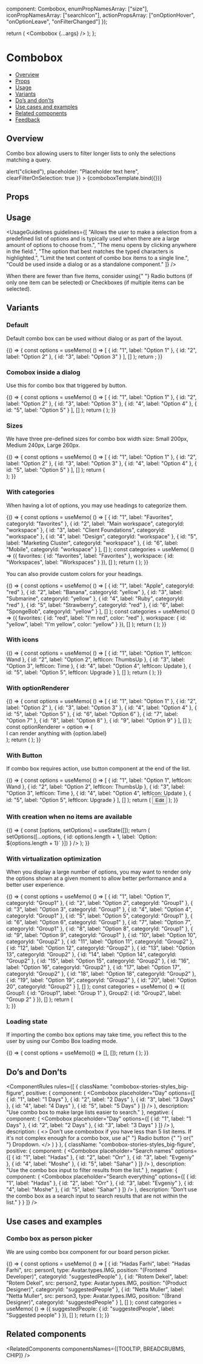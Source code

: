 
  component: Combobox,
  enumPropNamesArray: ["size"],
  iconPropNamesArray: ["searchIcon"],
  actionPropsArray: ["onOptionHover", "onOptionLeave", "onFilterChanged"]
});

<Meta
  title="Inputs/Combo box"
  component={Combobox}
  argTypes={metaSettings.argTypes}
  decorators={metaSettings.decorators}
/>

<!--- Component template -->

  return (
    <DialogContentContainer>
      <Combobox {...args} />
    </DialogContentContainer>
  );
};

<!--- Component documentation -->

# Combobox

- [Overview](#overview)
- [Props](#props)
- [Usage](#usage)
- [Variants](#variants)
- [Do’s and don’ts](#dos-and-donts)
- [Use cases and examples](#use-cases-and-examples)
- [Related components](#related-components)
- [Feedback](#feedback)

## Overview

Combo box allowing users to filter longer lists to only the selections matching a query.

<Canvas>
  <Story
    name="Overview"
    args={{
      options: [
        { id: "1", label: "Option 1" },
        { id: "2", label: "Option 2" },
        { id: "3", label: "Option 3" }
      ],
      onClick: () => alert("clicked"),
      placeholder: "Placeholder text here",
      clearFilterOnSelection: true
    }}
  >
    {comboboxTemplate.bind({})}
  </Story>
</Canvas>

## Props

<ArgsTable story="Overview" />

## Usage

<UsageGuidelines
  guidelines={[
    "Allows the user to make a selection from a predefined list of options and is typically used when there are a large amount of options to choose from.",
    "The menu opens by clicking anywhere in the field.",
    "The option that best matches the typed characters is highlighted.",
    "Limit the text content of combo box items to a single line.",
    "Could be used inside a dialog or as a standalone component."
  ]}
/>

<Tip>
  When there are fewer than five items, consider using{" "}
  <Link href="/?path=/docs/inputs-radio-button--overview" size={Link.sizes.SMALL} withoutSpacing>
    Radio buttons
  </Link>
  (if only one item can be selected) or <Link
    href="/?path=/docs/inputs-checkbox--overview"
    size={Link.sizes.SMALL}
    withoutSpacing
  >
    Checkboxes
  </Link>
  (if multiple items can be selected).
</Tip>

## Variants

### Default

Default combo box can be used without dialog or as part of the layout.

<Canvas>
  <Story name="Default" play={defaultPlaySuite}>
    {() => {
      const options = useMemo(
        () => [
          { id: "1", label: "Option 1" },
          { id: "2", label: "Option 2" },
          { id: "3", label: "Option 3" }
        ],
        []
      );
      return <Combobox placeholder="Placeholder text here" options={options} />;
    }}
  </Story>
</Canvas>

### Comobox inside a dialog

Use this for combo box that triggered by button.

<Canvas>
  <Story name="Comobox inside a dialog">
    {() => {
      const options = useMemo(
        () => [
          { id: "1", label: "Option 1" },
          { id: "2", label: "Option 2" },
          { id: "3", label: "Option 3" },
          { id: "4", label: "Option 4" },
          { id: "5", label: "Option 5" }
        ],
        []
      );
      return (
        <DialogContentContainer>
          <Combobox options={options} placeholder="Placeholder text here" />
        </DialogContentContainer>
      );
    }}
  </Story>
</Canvas>

### Sizes

We have three pre-defined sizes for combo box width size: Small 200px, Medium 240px, Large 260px.

<Canvas>
  <Story name="Sizes">
    {() => {
      const options = useMemo(
        () => [
          { id: "1", label: "Option 1" },
          { id: "2", label: "Option 2" },
          { id: "3", label: "Option 3" },
          { id: "4", label: "Option 4" },
          { id: "5", label: "Option 5" }
        ],
        []
      );
      return (
        <div className="combobox-stories-styles_row">
          <DialogContentContainer>
            <Combobox options={options} size={Combobox.sizes.SMALL} placeholder="Placeholder text here" />
          </DialogContentContainer>
          <DialogContentContainer>
            <Combobox options={options} placeholder="Placeholder text here" />
          </DialogContentContainer>
          <DialogContentContainer>
            <Combobox options={options} size={Combobox.sizes.LARGE} placeholder="Placeholder text here" />
          </DialogContentContainer>
        </div>
      );
    }}
  </Story>
</Canvas>

### With categories

When having a lot of options, you may use headings to categorize them.

<Canvas>
  <Story name="With categories">
    {() => {
      const options = useMemo(
        () => [
          { id: "1", label: "Favorites", categoryId: "favorites" },
          { id: "2", label: "Main workspace", categoryId: "workspace" },
          { id: "3", label: "Client Foundations", categoryId: "workspace" },
          { id: "4", label: "Design", categoryId: "workspace" },
          { id: "5", label: "Marketing Cluster", categoryId: "workspace" },
          { id: "6", label: "Mobile", categoryId: "workspace" }
        ],
        []
      );
      const categories = useMemo(
        () => ({
          favorites: { id: "favorites", label: "Favorites" },
          workspace: { id: "Workspaces", label: "Workspaces" }
        }),
        []
      );
      return (
        <Flex gap={50} style={{ width: "100%" }} justify={Flex.justify.START} align={Flex.align.START}>
          <StoryDescription description="Regular" vertical align={Flex.align.START}>
            <DialogContentContainer style={{ height: "200px" }}>
              <Combobox options={options} categories={categories} placeholder="Placeholder text here" />
            </DialogContentContainer>
          </StoryDescription>
          <StoryDescription description="Sticky mode" vertical align={Flex.align.START}>
            <DialogContentContainer style={{ height: "200px" }}>
              <Combobox options={options} categories={categories} placeholder="Placeholder text here" />
            </DialogContentContainer>
          </StoryDescription>
          <StoryDescription description="With divider" vertical align={Flex.align.START}>
            <DialogContentContainer style={{ height: "200px" }}>
              <Combobox
                options={options}
                categories={categories}
                withCategoriesDivider
                placeholder="Placeholder text here"
              />
            </DialogContentContainer>
          </StoryDescription>
        </Flex>
      );
    }}
  </Story>
</Canvas>

You can also provide custom colors for your headings.

<Canvas>
  <Story name="With colored categories">
    {() => {
      const options = useMemo(
        () => [
          { id: "1", label: "Apple", categoryId: "red" },
          { id: "2", label: "Banana", categoryId: "yellow" },
          { id: "3", label: "Submarine", categoryId: "yellow" },
          { id: "4", label: "Ruby", categoryId: "red" },
          { id: "5", label: "Strawberry", categoryId: "red" },
          { id: "6", label: "SpongeBob", categoryId: "yellow" }
        ],
        []
      );
      const categories = useMemo(
        () => ({
          favorites: { id: "red", label: "I'm red", color: "red" },
          workspace: { id: "yellow", label: "I'm yellow", color: "yellow" }
        }),
        []
      );
      return (
        <Flex
          gap={50}
          style={{ width: "100%" }}
          justify={Flex.justify.START}
          align={Flex.align.START}
        >
          <StoryDescription description="Regular" vertical align={Flex.align.START}>
            <DialogContentContainer style={{ height: "200px" }}>
              <Combobox options={options} categories={categories} placeholder="Placeholder text here"/>
            </DialogContentContainer>
          </StoryDescription>
          <StoryDescription description="Sticky mode" vertical align={Flex.align.START}>
            <DialogContentContainer style={{ height: "200px" }}>
              <Combobox options={options} categories={categories} placeholder="Placeholder text here" />
            </DialogContentContainer>
          </StoryDescription>
          <StoryDescription description="With divider" vertical align={Flex.align.START}>
            <DialogContentContainer style={{ height: "200px" }}>
              <Combobox
                options={options}
                categories={categories}
                withCategoriesDivider
                placeholder="Placeholder text here"
              />
            </DialogContentContainer>
          </StoryDescription>
        </Flex>
      );
    }}
  </Story>
</Canvas>

### With icons

<Canvas>
  <Story name="With icons">
    {() => {
      const options = useMemo(
        () => [
          { id: "1", label: "Option 1", leftIcon: Wand },
          { id: "2", label: "Option 2", leftIcon: ThumbsUp },
          { id: "3", label: "Option 3", leftIcon: Time },
          { id: "4", label: "Option 4", leftIcon: Update },
          { id: "5", label: "Option 5", leftIcon: Upgrade }
        ],
        []
      );
      return (
        <DialogContentContainer>
          <Combobox options={options} placeholder="Placeholder text here" />
        </DialogContentContainer>
      );
    }}
  </Story>
</Canvas>

### With optionRenderer

<Canvas>
  <Story name="With optionRenderer">
    {() => {
      const options = useMemo(
        () => [
          { id: "1", label: "Option 1" },
          { id: "2", label: "Option 2" },
          { id: "3", label: "Option 3" },
          { id: "4", label: "Option 4" },
          { id: "5", label: "Option 5" },
          { id: "6", label: "Option 6" },
          { id: "7", label: "Option 7" },
          { id: "8", label: "Option 8" },
          { id: "9", label: "Option 9" }
        ],
        []
      );
      const optionRenderer = option => (
        <div>
          <Icon icon={Person} /> I can render anything with {option.label}
        </div>
      );
      return (
        <DialogContentContainer>
          <Combobox
            options={options}
            optionRenderer={optionRenderer}
            placeholder="Placeholder text here"
            maxOptionsWithoutScroll={3}
          />
        </DialogContentContainer>
      );
    }}
  </Story>
</Canvas>

### With Button

If combo box requires action, use button component at the end of the list.

<Canvas>
  <Story name="With Button">
    {() => {
      const options = useMemo(
        () => [
          { id: "1", label: "Option 1", leftIcon: Wand },
          { id: "2", label: "Option 2", leftIcon: ThumbsUp },
          { id: "3", label: "Option 3", leftIcon: Time },
          { id: "4", label: "Option 4", leftIcon: Update },
          { id: "5", label: "Option 5", leftIcon: Upgrade }
        ],
        []
      );
      return (
        <DialogContentContainer>
          <Combobox options={options} placeholder="Placeholder text here" />
          <Button kind={Button.kinds.TERTIARY} className="combobox-stories-styles_btn" leftIcon={Edit}>
            Edit
          </Button>
        </DialogContentContainer>
      );
    }}
  </Story>
</Canvas>

### With creation when no items are available

<Canvas>
  <Story name="With Creation">
    {() => {
      const [options, setOptions] = useState([]);
      return (
        <DialogContentContainer>
          <Combobox
            options={options}
            placeholder="Type to create"
            addNewLabel="Create new item"
            onAddNew={() =>
              setOptions([...options, { id: options.length + 1, label: `Option: ${options.length + 1}` }])
            }
          />
        </DialogContentContainer>
      );
    }}
  </Story>
</Canvas>

### With virtualization optimization

When you display a large number of options, you may want to render only the options shown at a given moment to allow better performance and a
better user experience.

<Canvas>
  <Story name="With virtualization optimization">
    {() => {
      const options = useMemo(
        () => [
          { id: "1", label: "Option 1", categoryId: "Group1" },
          { id: "2", label: "Option 2", categoryId: "Group1" },
          { id: "3", label: "Option 3", categoryId: "Group1" },
          { id: "4", label: "Option 4", categoryId: "Group1" },
          { id: "5", label: "Option 5", categoryId: "Group1" },
          { id: "6", label: "Option 6", categoryId: "Group1" },
          { id: "7", label: "Option 7", categoryId: "Group1" },
          { id: "8", label: "Option 8", categoryId: "Group1" },
          { id: "9", label: "Option 9", categoryId: "Group1" },
          { id: "10", label: "Option 10", categoryId: "Group2" },
          { id: "11", label: "Option 11", categoryId: "Group2" },
          { id: "12", label: "Option 12", categoryId: "Group2" },
          { id: "13", label: "Option 13", categoryId: "Group2" },
          { id: "14", label: "Option 14", categoryId: "Group2" },
          { id: "15", label: "Option 15", categoryId: "Group2" },
          { id: "16", label: "Option 16", categoryId: "Group2" },
          { id: "17", label: "Option 17", categoryId: "Group2" },
          { id: "18", label: "Option 18", categoryId: "Group2" },
          { id: "19", label: "Option 19", categoryId: "Group2" },
          { id: "20", label: "Option 20", categoryId: "Group2" }
        ],
        []
      );
      const categories = useMemo(
        () => ({
          Group1: { id: "Group1", label: "Group 1" },
          Group2: { id: "Group2", label: "Group 2" }
        }),
        []
      );
      return (
        <Flex gap={Flex.gaps.SMALL} style={{ width: "100%" }} justify={Flex.justify.CENTER} align={Flex.align.START}>
          <StoryDescription
            className="combobox-stories-styles_virtualized-description"
            align={Flex.align.START}
            description="Virtualization optimization without categories"
            vertical
            headerStyle={{ width: "70%", textAlign: "start" }}
          >
            <div style={{ width: "280px" }}>
              <DialogContentContainer>
                <Combobox
                  options={options}
                  renderOnlyVisibleOptions
                  placeholder="Placeholder text here"
                  maxOptionsWithoutScroll={3}
                />
              </DialogContentContainer>
            </div>
          </StoryDescription>
          <StoryDescription
            className="combobox-stories-styles_virtualized-description"
            align={Flex.align.START}
            description="Virtualization optimization with categories"
            vertical
            headerStyle={{ width: "70%", textAlign: "start" }}
          >
            <div style={{ width: "280px" }}>
              <DialogContentContainer>
                <Combobox
                  options={options}
                  renderOnlyVisibleOptions
                  categories={categories}
                  placeholder="Placeholder text here"
                  maxOptionsWithoutScroll={3}
                />
              </DialogContentContainer>
            </div>
          </StoryDescription>
          <StoryDescription
            className="combobox-stories-styles_virtualized-description"
            align={Flex.align.START}
            description="Virtualization optimization with sticky categories"
            vertical
            headerStyle={{ width: "70%", textAlign: "start" }}
          >
            <div style={{ width: "280px" }}>
              <DialogContentContainer>
                <Combobox
                  stickyCategories
                  options={options}
                  renderOnlyVisibleOptions
                  categories={categories}
                  placeholder="Placeholder text here"
                  maxOptionsWithoutScroll={3}
                />
              </DialogContentContainer>
            </div>
          </StoryDescription>
        </Flex>
      );
    }}
  </Story>
</Canvas>

### Loading state

If importing the combo box options may take time, you reflect this to the user by using our Combo Box loading mode.

<Canvas>
  <Story name="Loading state">
    {() => {
      const options = useMemo(() => [], []);
      return (
        <DialogContentContainer>
          <Combobox loading options={options} placeholder="Board name" />
        </DialogContentContainer>
      );
    }}
  </Story>
</Canvas>

## Do’s and Don’ts

<ComponentRules
  rules={[
    {
      className: "combobox-stories-styles_big-figure",
      positive: {
        component: (
          <DialogContentContainer>
            <Combobox
              placeholder="Day"
              options={[
                { id: "1", label: "1 Days" },
                { id: "2", label: "2 Days" },
                { id: "3", label: "3 Days" },
                { id: "4", label: "4 Days" },
                { id: "5", label: "5 Days" }
              ]}
            />
          </DialogContentContainer>
        ),
        description: "Use combo box to make large lists easier to search."
      },
      negative: {
        component: (
          <DialogContentContainer>
            <Combobox
              placeholder="Day"
              options={[
                { id: "1", label: "1 Days" },
                { id: "2", label: "2 Days" },
                { id: "3", label: "3 Days" }
              ]}
            />
          </DialogContentContainer>
        ),
        description: (
          <>
            Don’t use comboxbox if you have less than 5 list items. If it's not complex enough for a combo box, use a{" "}
            <Link href="/?path=/docs/inputs-radio-button--overview" withoutSpacing>
              Radio button
            </Link>{" "}
            or{" "}
            <Link href="/?path=/docs/inputs-dropdown--overview" withoutSpacing>
              Dropdown.
            </Link>
          </>
        )
      }
    },
    {
      className: "combobox-stories-styles_big-figure",
      positive: {
        component: (
          <DialogContentContainer>
            <Combobox
              placeholder="Search names"
              options={[
                { id: "1", label: "Hadas" },
                { id: "2", label: "Orr" },
                { id: "3", label: "Evgeniy" },
                { id: "4", label: "Moshe" },
                { id: "5", label: "Sahar" }
              ]}
            />
          </DialogContentContainer>
        ),
        description: "Use the combo box input to filter results from the list."
      },
      negative: {
        component: (
          <DialogContentContainer>
            <Combobox
              placeholder="Search everything"
              options={[
                { id: "1", label: "Hadas" },
                { id: "2", label: "Orr" },
                { id: "3", label: "Evgeniy" },
                { id: "4", label: "Moshe" },
                { id: "5", label: "Sahar" }
              ]}
            />
          </DialogContentContainer>
        ),
        description: "Don’t use the combo box as a search input to search results that are not within the list."
      }
    }
  ]}
/>

## Use cases and examples

### Combo box as person picker

We are using combo box component for our board person picker.

<Canvas>
  <Story name="Combo box as person picker">
    {() => {
      const options = useMemo(
        () => [
          {
            id: "Hadas Farhi",
            label: "Hadas Farhi",
            src: person1,
            type: Avatar.types.IMG,
            position: "(Frontend Developer)",
            categoryId: "suggestedPeople"
          },
          {
            id: "Rotem Dekel",
            label: "Rotem Dekel",
            src: person2,
            type: Avatar.types.IMG,
            position: "(Product Designer)",
            categoryId: "suggestedPeople"
          },
          {
            id: "Netta Muller",
            label: "Netta Muller",
            src: person3,
            type: Avatar.types.IMG,
            position: "(Brand Designer)",
            categoryId: "suggestedPeople"
          }
        ],
        []
      );
      const categories = useMemo(
        () => ({
          suggestedPeople: { id: "suggestedPeople", label: "Suggested people" }
        }),
        []
      );
      return (
        <Flex style={{ width: "100%", height: "270px" }} justify={Flex.justify.CENTER} align={Flex.align.START}>
          <Dialog
            content={() => (
              <DialogContentContainer className="combobox-stories-styles_wrapper">
                <Combobox
                  options={options}
                  categories={categories}
                  optionRenderer={optionRenderer}
                  size={Combobox.sizes.SMALL}
                  placeholder="Search"
                />
              </DialogContentContainer>
            )}
            tooltip
            position={Dialog.positions.BOTTOM}
            open={true}
          >
            <div className="person-picker-mock">
              <Avatar size={Avatar.sizes.SMALL} src={person1} type={Avatar.types.IMG} />
            </div>
          </Dialog>
        </Flex>
      );
    }}
  </Story>
</Canvas>

## Related components

<RelatedComponents componentsNames={[TOOLTIP, BREADCRUBMS, CHIP]} />
